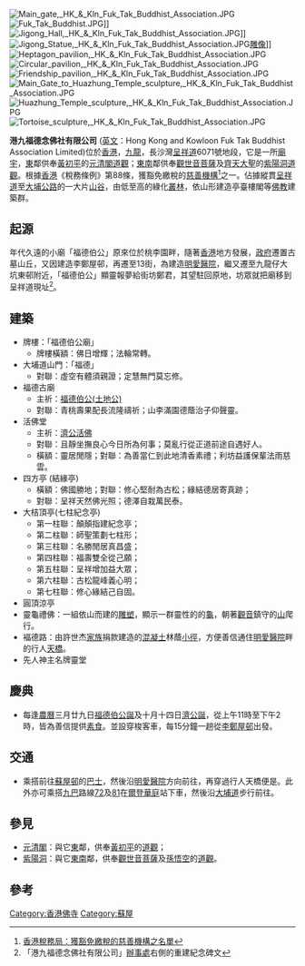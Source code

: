 [[File:Main_gate,_HK_&_Kln_Fuk_Tak_Buddhist_Association.JPG|thumb]]
[[File:Fuk_Tak_Buddhist.JPG|thumb]]]]
[[File:Jigong_Hall,_HK_&_Kln_Fuk_Tak_Buddhist_Association.JPG|thumb]]]]
[[File:Jigong_Statue,_HK_&_Kln_Fuk_Tak_Buddhist_Association.JPG|thumb]][[雕像|雕像]]]]
[[File:Heptagon_pavilion,_HK_&_Kln_Fuk_Tak_Buddhist_Association.JPG|thumb]]
[[File:Circular_pavilion,_HK_&_Kln_Fuk_Tak_Buddhist_Association.JPG|thumb]]
[[File:Friendship_pavilion,_HK_&_Kln_Fuk_Tak_Buddhist_Association.JPG|thumb]]
[[File:Main_Gate_to_Huazhung_Temple_sculpture,_HK_&_Kln_Fuk_Tak_Buddhist_Association.JPG|thumb]]
[[File:Huazhung_Temple_sculpture,_HK_&_Kln_Fuk_Tak_Buddhist_Association.JPG|thumb]]
[[File:Tortoise_sculpture,_HK_&_Kln_Fuk_Tak_Buddhist_Association.JPG|thumb]]

'''港九福德念佛社有限公司''' ([[英文|英文]]：Hong Kong and Kowloon Fuk Tak Buddhist Association Limited)位於[[香港|香港]]，[[九龍|九龍]]，長沙灣[[呈祥道|呈祥道]]6071號地段，它是一所[[廟宇|廟宇]]，[[東|東]]鄰供奉[[黃初平|黃初平]]的[[元清閣|元清閣]][[道觀|道觀]]；[[東南|東南]]鄰供奉[[觀世音菩薩|觀世音菩薩]]及[[齊天大聖|齊天大聖]]的[[紫陽洞|紫陽洞]][[道觀|道觀]]。根據[[香港|香港]]《稅務條例》第88條，獲豁免繳稅的[[慈善機構|慈善機構]]<ref>[http://www.ird.gov.hk/cgi-bin/ird/ach/search.cgi?lang=e&start=5&q=tak 香港稅務局：獲豁免繳稅的慈善機構之名單]{{dead link|date=2018年3月 |bot=InternetArchiveBot |fix-attempted=yes }}</ref>之一。佔據縱貫[[呈祥道|呈祥道]]至[[大埔公路|大埔公路]]的一大片[[山谷|山谷]]，由低至高的綠化[[叢林|叢林]]，依山形建造亭臺樓閣等[[佛教|佛教]]建築群。

==起源==
年代久遠的小廟「福德伯公」原來位於桃李園畔，隨著[[香港|香港]]地方發展，[[政府|政府]]遷置古墓山丘，又因建造李鄭屋邨，再遷至13街，為建造[[明愛醫院|明愛醫院]]，繼又遷至九龍仔大坑東邨附近，「福德伯公」顯靈報夢給街坊鄭君，其望駐回原地，坊眾就把廟移到呈祥道現址<ref>「港九福德念佛社有限公司」[[辦事處|辦事處]]右側的重建紀念碑文</ref>。

==建築==
* 牌樓：「福德伯公廟」
** 牌樓橫額：佛日增輝；法輪常轉。
* 大埔道山門：「福德」
** 對聯：虛空有體須親證；定慧無門莫忘修。
* 福德古廟
** 主祈：[[福德伯公(土地公)|福德伯公(土地公)]]
** 對聯：青桃壽果配長流隆禱祈；山李滿園德蔭治子仰聲靈。
* 活佛堂
** 主祈：[[濟公活佛|濟公活佛]]
** 對聯：且靜坐撫良心今日所為何事；莫亂行從正道前途自遇好人。
** 橫額：靈居閒隱；對聯：為善當仁到此地清香素禮；利坊益護保輩法雨慈雲。
* 四方亭 (結緣亭) 
** 橫額：佛國勝地；對聯：修心堅耐為古松；緣結德居寄真跡；
** 對聯：呈祥天然佛光照；德澤自栽萬民泰。
* 大桔頂亭(七柱紀念亭)
** 第一柱聯：顛顛指建紀念亭；
** 第二柱聯：師聖策劃七柱形；
** 第三柱聯：名勝閒居真昌盛；
** 第四柱聯：福壽雙全從己願；
** 第五柱聯：呈祥增加益大眾；
** 第六柱聯：古松龍峰義心明；
** 第七柱聯：修心緣結己自固。
* 圓頂涼亭
* 靈龜禮佛：一組依山而建的[[雕塑|雕塑]]，顯示一群靈性的的[[龜|龜]]，朝著[[觀音|觀音]]鎮守的[[山|山]]爬行。
* 褔德路：由許世杰[[家族|家族]]捐款建造的[[混凝土|混凝土]]林蔭[[小徑|小徑]]，方便善信通住[[明愛醫院|明愛醫院]]畔的行人[[天橋|天橋]]。
* 先人神主名牌靈堂

==慶典==
* 每逢[[農曆|農曆]]三月廿九日[[福德伯公誕|福德伯公誕]]及十月十四日[[濟公誕|濟公誕]]，從上午11時至下午2時，皆為善信提供[[素食|素食]]。並設穿梭客車，每15分鐘一趟從[[李鄭屋邨|李鄭屋邨]]出發。

==交通== 
* 乘搭前往[[蘇屋邨|蘇屋邨]]的[[巴士|巴士]]，然後沿[[明愛醫院|明愛醫院]]方向前往，再穿過行人天橋便是。此外亦可乘搭[[九龍巴士|九巴]]路線[[九龍巴士72線|72]]及[[九龍巴士81線|81]]在[[爾登華庭|爾登華庭]]站下車，然後沿[[大埔道|大埔道]]步行前往。

==參見==
* [[元清閣|元清閣]]：與它[[東|東]]鄰，供奉[[黃初平|黃初平]]的[[道觀|道觀]]；
* [[紫陽洞|紫陽洞]]：與它[[東南|東南]]鄰，供奉[[觀世音菩薩|觀世音菩薩]]及[[孫悟空|孫悟空]]的[[道觀|道觀]]。

==參考==
<div class="references-small">
<references />
</div>

[[Category:香港佛寺|Category:香港佛寺]]

[[Category:蘇屋|Category:蘇屋]]
